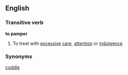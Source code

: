 ==English==
===Transitive verb===
'''to pamper'''

#To treat with [[excessive]] [[care]], [[attention]] or [[indulgence]]

===Synonyms===
[[coddle]]